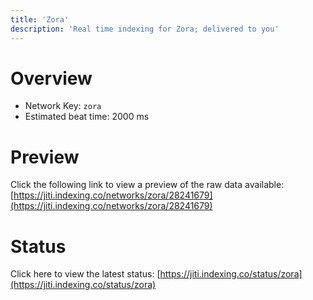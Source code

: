 ```yaml
---
title: 'Zora'
description: 'Real time indexing for Zora; delivered to you'
---
```


# Overview
- Network Key: `zora`
- Estimated beat time: 2000 ms

# Preview
Click the following link to view a preview of the raw data available: [https://jiti.indexing.co/networks/zora/28241679](https://jiti.indexing.co/networks/zora/28241679)

# Status
Click here to view the latest status: [https://jiti.indexing.co/status/zora](https://jiti.indexing.co/status/zora)
